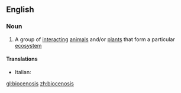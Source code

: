 ==English==

===Noun===
{{en-noun|biocenoses}}

#{{biology}} A group of [[interacting]] [[animal]]s and/or [[plant]]s that form a particular [[ecosystem]]

====Translations====
{{trans-top|biocenosis}}
*Italian: {{t|it|biocenosi|f}}
{{trans-mid}}

{{trans-bottom}}

[[gl:biocenosis]]
[[zh:biocenosis]]